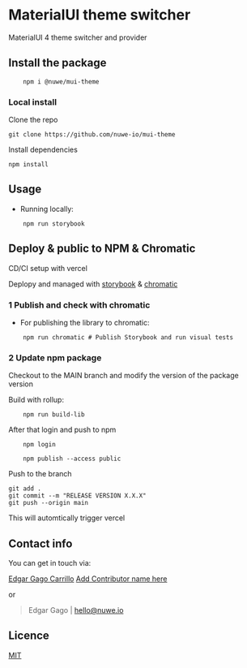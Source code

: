 
<Meta title="Nuwe" />

# MaterialUI theme switcher

MaterialUI 4 theme switcher and provider

## Install the package

```shell
    npm i @nuwe/mui-theme
```

### Local install

Clone the repo

```shell
git clone https://github.com/nuwe-io/mui-theme
```

Install dependencies

```shell
npm install
```

## Usage

- Running locally:

```shell
    npm run storybook
```

## Deploy & public to NPM & Chromatic

CD/CI setup with vercel

Deplopy and managed with [storybook](https://storybook.js.org) & [chromatic](https://chromatic.com)

### 1 Publish and check with chromatic

- For publishing the library to chromatic:

```shell
    npm run chromatic # Publish Storybook and run visual tests
```

### 2 Update npm package

Checkout to the MAIN branch and modify the version of the package version

Build with rollup:

```shell
    npm run build-lib
```

After that login and push to npm

```shell
    npm login
```

```shell
    npm publish --access public
```

Push to the branch

```shell
git add .
git commit --m "RELEASE VERSION X.X.X"
git push --origin main
```

This will automtically trigger vercel

## Contact info

You can get in touch via:

[Edgar Gago Carrillo](https://www.linkedin.com/in/gagocarrilloedgar/)
[Add Contributor name here](https://www.linkedin.com/in/name/)

or

> Edgar Gago | hello@nuwe.io

## Licence

[MIT](https://opensource.org/licenses/MIT)

